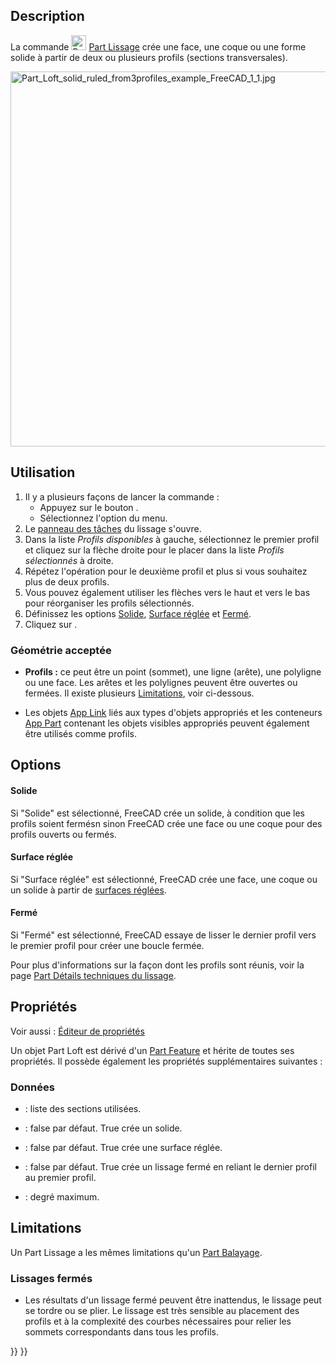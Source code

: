 <languages/>

{{Docnav/fr
|[[Part_RuledSurface/fr|Surface réglée]]
|[[Part_Sweep/fr|Balayage]]
|[[Part_Workbench/fr|Atelier Part]]
|IconL=Part_RuledSurface.svg
|IconR=Part_Sweep.svg
|IconC=Workbench_Part.svg
}}

{{GuiCommand/fr
|Name=Part Loft
|Name/fr=Part Lissage
|MenuLocation=Part → Créer un lissage...
|Workbenches=[[Part_Workbench/fr|Part]]
|Version=0.13
|SeeAlso=[[Part_Sweep/fr|Part Balayage]]
}}

==Description==

La commande [[Image:Part_Loft.svg|24px]] [[Part_Loft/fr|Part Lissage]] crée une face, une coque ou une forme solide à partir de deux ou plusieurs profils (sections transversales).

[[File:Part_Loft_solid_ruled_from3profiles_example_FreeCAD_1_1.jpg|600px]]
{{Caption|Lissage à partir de trois profils, deux [[Part_Circle/fr|Part Cercles]] et une [[Part_Ellipse/fr|Part Ellipse]]. Les paramètres Solid et Ruled sont mis à "True".}}

<span id="Usage"></span>
==Utilisation==

# Il y a plusieurs façons de lancer la commande :
#* Appuyez sur le bouton {{Button|[[Image:Part_Loft.svg|16px]] [[Part_Loft/fr|Créer un lissage...]]}}.
#* Sélectionnez l'option {{MenuCommand|Part → [[Image:Part_Loft.svg|16px]] Créer un lissage...}} du menu.
# Le [[Task_panel/fr|panneau des tâches]] du lissage s'ouvre.
# Dans la liste ''Profils disponibles'' à gauche, sélectionnez le premier profil et cliquez sur la flèche droite pour le placer dans la liste ''Profils sélectionnés'' à droite.
# Répétez l'opération pour le deuxième profil et plus si vous souhaitez plus de deux profils.
# Vous pouvez également utiliser les flèches vers le haut et vers le bas pour réorganiser les profils sélectionnés.
# Définissez les options [[#Données|Solide]], [[#Données|Surface réglée]] et [[#Données|Fermé]].
# Cliquez sur {{Button|OK}}.

<span id="Accepted_geometry"></span>
===Géométrie acceptée===

* '''Profils :''' ce peut être un point (sommet), une ligne (arête), une polyligne ou une face. Les arêtes et les polylignes peuvent être ouvertes ou fermées. Il existe plusieurs [[#Limitations|Limitations]], voir ci-dessous.

* Les objets [[App_Link/fr|App Link]] liés aux types d'objets appropriés et les conteneurs [[App_Part/fr|App Part]] contenant les objets visibles appropriés peuvent également être utilisés comme profils. {{Version/fr|0.20}}

==Options==

<span id="Create_solid"></span>
====Solide====

Si "Solide" est sélectionné, FreeCAD crée un solide, à condition que les profils soient fermésn sinon FreeCAD crée une face ou une coque pour des profils ouverts ou fermés.

<span id="Ruled_surface"></span>
====Surface réglée====

Si "Surface réglée" est sélectionné, FreeCAD crée une face, une coque ou un solide à partir de [https://fr.wikipedia.org/wiki/Surface_r%C3%A9gl%C3%A9e surfaces réglées].

<span id="Closed"></span>
====Fermé====

Si "Fermé" est sélectionné, FreeCAD essaye de lisser le dernier profil vers le premier profil pour créer une boucle fermée.  

Pour plus d'informations sur la façon dont les profils sont réunis, voir la page [[Part_Loft_Technical_Details/fr|Part Détails techniques du lissage]].

<span id="Properties"></span>
==Propriétés==

Voir aussi : [[Property_editor/fr|Éditeur de propriétés]]

Un objet Part Loft est dérivé d'un [[Part_Feature/fr|Part Feature]] et hérite de toutes ses propriétés. Il possède également les propriétés supplémentaires suivantes :

<span id="Data"></span>
===Données===

{{TitleProperty|Loft}}

* {{PropertyData|Sections|LinkList}} : liste des sections utilisées.
* {{PropertyData|Solid|Bool}} : false par défaut. True crée un solide.
* {{PropertyData|Ruled|Bool}} : false par défaut. True crée une surface réglée.
* {{PropertyData|Closed|Bool}} : false par défaut. True crée un lissage fermé en reliant le dernier profil au premier profil.
* {{PropertyData|Max Degree|IntegerConstraint}} : degré maximum.

==Limitations==

Un Part Lissage a les mêmes limitations qu'un [[Part_Sweep/fr#Limitations|Part Balayage]].

<span id="Closed_Lofts"></span>
=== Lissages fermés ===

* Les résultats d'un lissage fermé peuvent être inattendus, le lissage peut se tordre ou se plier. Le lissage est très sensible au placement des profils et à la complexité des courbes nécessaires pour relier les sommets correspondants dans tous les profils.


{{Docnav/fr
|[[Part_RuledSurface/fr|Surface réglée]]
|[[Part_Sweep/fr|Balayage]]
|[[Part_Workbench/fr|Atelier Part]]
|IconL=Part_RuledSurface.svg
|IconR=Part_Sweep.svg
|IconC=Workbench_Part.svg
}}

{{Part Tools navi{{#translation:}}}}
{{Userdocnavi{{#translation:}}}}